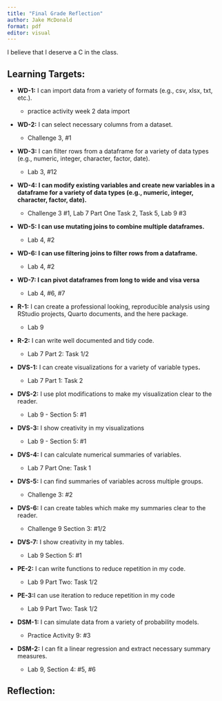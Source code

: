 ```yaml
---
title: "Final Grade Reflection"
author: Jake McDonald
format: pdf
editor: visual
---
```


I believe that I deserve a C in the class.

## Learning Targets:

-   **WD-1:** I can import data from a variety of formats (e.g., csv, xlsx, txt, etc.).

    -   practice activity week 2 data import

-   **WD-2:** I can select necessary columns from a dataset.

    -   Challenge 3, #1

-   **WD-3:** I can filter rows from a dataframe for a variety of data types (e.g., numeric, integer, character, factor, date).

    -   Lab 3, #12

-   **WD-4: I can modify existing variables and create new variables in a dataframe for a variety of data types (e.g., numeric, integer, character, factor, date).**

    -   Challenge 3 #1, Lab 7 Part One Task 2, Task 5, Lab 9 #3

-   **WD-5: I can use mutating joins to combine multiple dataframes.**

    -   Lab 4, #2

-   **WD-6: I can use filtering joins to filter rows from a dataframe.**

    -   Lab 4, #2

-   **WD-7: I can pivot dataframes from long to wide and visa versa**

    -   Lab 4, #6, #7

<!-- -->

-   **R-1:** I can create a professional looking, reproducible analysis using RStudio projects, Quarto documents, and the here package.

    -   Lab 9

-   **R-2:** I can write well documented and tidy code.

    -   Lab 7 Part 2: Task 1/2

-   **DVS-1:** I can create visualizations for a variety of variable types**.**

    -   Lab 7 Part 1: Task 2

-   **DVS-2:** I use plot modifications to make my visualization clear to the reader.

    -   Lab 9 - Section 5: #1

-   **DVS-3:** I show creativity in my visualizations

    -   Lab 9 - Section 5: #1

-   **DVS-4:** I can calculate numerical summaries of variables.

    -   Lab 7 Part One: Task 1

-   **DVS-5:** I can find summaries of variables across multiple groups.

    -   Challenge 3: #2

-   **DVS-6:** I can create tables which make my summaries clear to the reader.

    -   Challenge 9 Section 3: #1/2

-   **DVS-7:** I show creativity in my tables.

    -   Lab 9 Section 5: #1

-   **PE-2:** I can write functions to reduce repetition in my code.

    -   Lab 9 Part Two: Task 1/2

-   **PE-3:**I can use iteration to reduce repetition in my code

    -   Lab 9 Part Two: Task 1/2

-   **DSM-1:** I can simulate data from a variety of probability models.

    -   Practice Activity 9: #3

-   **DSM-2:** I can fit a linear regression and extract necessary summary measures.

    -   Lab 9, Section 4: #5, #6

## **Reflection:**
